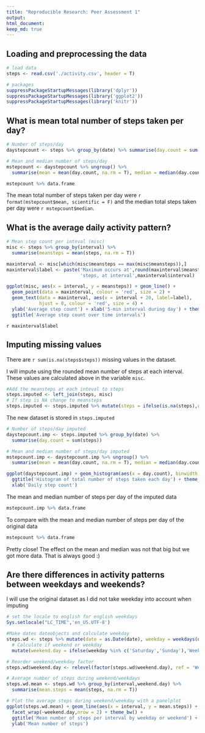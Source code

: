```yaml
---
title: "Reproducible Research: Peer Assessment 1"
output: 
html_document:
keep_md: true
---
```



## Loading and preprocessing the data
```r
# load data
steps <- read.csv('./activity.csv', header = T)

# packages
suppressPackageStartupMessages(library('dplyr'))
suppressPackageStartupMessages(library('ggplot2'))
suppressPackageStartupMessages(library('knitr'))
```

## What is mean total number of steps taken per day?
```r
# Number of steps/day
daystepcount <- steps %>% group_by(date) %>% summarise(day.count = sum(steps))

# Mean and median number of steps/day
mstepcount <- daystepcount %>% ungroup() %>% 
  summarise(mean = mean(day.count, na.rm = T), median = median(day.count, na.rm = T))

mstepcount %>% data.frame
```
The mean total number of steps taken per day were `r format(mstepcount$mean, scientific = F)` and the median total steps taken per day were
`r mstepcount$median`. 

## What is the average daily activity pattern?
```r
# Mean step count per inteval (misc)
misc <- steps %>% group_by(interval) %>% 
  summarise(meansteps = mean(steps, na.rm = T))

maxinterval <- misc[which(misc$meansteps == max(misc$meansteps)),]
maxinterval$label <- paste('Maximum occurs at',round(maxinterval$meansteps,0),
                           'steps, at interval',maxinterval$interval)

ggplot(misc, aes(x = interval, y = meansteps)) + geom_line() + 
  geom_point(data = maxinterval, colour = 'red', size = 2) +
  geom_text(data = maxinterval, aes(x = interval + 20, label=label),
            hjust = 0, colour = 'red', size = 4) +
  ylab('Average step count') + xlab('5-min interval during day') + theme_bw() + 
  ggtitle('Average step count over time intervals')
```

`r maxinterval$label`

## Imputing missing values
There are `r sum(is.na(steps$steps))` missing values in the dataset.

I will impute using the rounded mean number of steps at each interval.
These values are calculated above in the variable `misc`.
```r
#Add the meansteps at each inteval to steps
steps.imputed <- left_join(steps, misc)
# If step is NA change to meansteps
steps.imputed <- steps.imputed %>% mutate(steps = ifelse(is.na(steps),round(meansteps,0),steps))

```
The new dataset is stored in `steps.imputed` 

```r
# Number of steps/day imputed
daystepcount.imp <- steps.imputed %>% group_by(date) %>% 
  summarise(day.count = sum(steps))

# Mean and median number of steps/day imputed
mstepcount.imp <- daystepcount.imp %>% ungroup() %>% 
  summarise(mean = mean(day.count, na.rm = T), median = median(day.count, na.rm = T))

ggplot(daystepcount.imp) + geom_histogram(aes(x = day.count), binwidth = 500) + 
  ggtitle('Histogram of total number of steps taken each day') + theme_bw() +
  xlab('Daily step count')
```

The mean and median number of steps per day of the imputed data
```r
mstepcount.imp %>% data.frame
```
To compare with the  mean and median number of steps per day of the original data
```r
mstepcount %>% data.frame
```
Pretty close! The effect on the mean and median was not that big but we got more data. That is always good :)

## Are there differences in activity patterns between weekdays and weekends?
I will use the original dataset as I did not take weekday into account when imputing
```r
# set the locale to english for english weekdays
Sys.setlocale("LC_TIME",'en_US.UTF-8')

#Make dates dateobjects and calculate weekday
steps.wd <- steps %>% mutate(date = as.Date(date), weekday = weekdays(date)) %>%
  # Calculate if weekend or weekday
  mutate(weekend.day = ifelse(weekday %in% c('Saturday','Sunday'),'Weekend','Weekday'))

# Reorder weekend/weekday factor
steps.wd$weekend.day <- relevel(factor(steps.wd$weekend.day), ref = 'Weekend')

# Average number of steps during weekend/weekdays
steps.wd.mean <- steps.wd %>% group_by(interval,weekend.day) %>%
  summarise(mean.steps = mean(steps, na.rm = T))

# Plot the average steps during weekend/weekday with a panelplot
ggplot(steps.wd.mean) + geom_line(aes(x = interval, y = mean.steps)) + 
  facet_wrap(~weekend.day,nrow = 2) + theme_bw() + 
  ggtitle('Mean number of steps per interval by weekday or weekend') + 
  ylab('Mean number of steps')

```
